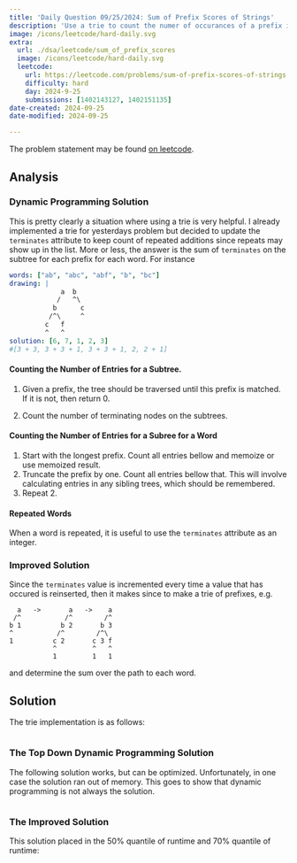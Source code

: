```yaml
---
title: 'Daily Question 09/25/2024: Sum of Prefix Scores of Strings'
description: 'Use a trie to count the numer of occurances of a prefix in a list.'
image: /icons/leetcode/hard-daily.svg
extra:
  url: ./dsa/leetcode/sum_of_prefix_scores 
  image: /icons/leetcode/hard-daily.svg
  leetcode:
    url: https://leetcode.com/problems/sum-of-prefix-scores-of-strings
    difficulty: hard
    day: 2024-9-25
    submissions: [1402143127, 1402151135]
date-created: 2024-09-25
date-modified: 2024-09-25

---
```



The problem statement may be found [on leetcode](https://leetcode.com/problems/sum-of-prefix-scores-of-strings).


## Analysis

### Dynamic Programming Solution

This is pretty clearly a situation where using a trie is very helpful. I 
already implemented a trie for yesterdays problem but decided to update the 
``terminates`` attribute to keep count of repeated additions since repeats may 
show up in the list. More or less, the answer is the sum  of ``terminates`` on 
the subtree for each prefix for each word. For instance

```yaml
words: ["ab", "abc", "abf", "b", "bc"]
drawing: |
             a  b
            /   ^\
           b      c
          /^\     ^
         c   f
         ^   ^
solution: [6, 7, 1, 2, 3]
#[3 + 3, 3 + 3 + 1, 3 + 3 + 1, 2, 2 + 1]
```


#### Counting the Number of Entries for a Subtree.

1. Given a prefix, the tree should be traversed until this prefix is matched. 
   If it is not, then return 0.

2. Count the number of terminating nodes on the subtrees.


#### Counting the Number of Entries for a Subree for a Word

1. Start with the longest prefix. Count all entries bellow and memoize or use 
   memoized result. 
2. Truncate the prefix by one. Count all entries bellow that. This will involve
   calculating entries in any sibling trees, which should be remembered.
3. Repeat 2.


#### Repeated Words

When a word is repeated, it is useful to use the ``terminates`` attribute as an 
integer.


### Improved Solution

Since the ``terminates`` value is incremented every time a value that has 
occured is reinserted, then it makes since to make a trie of prefixes, e.g.

```
  a   ->       a   ->    a
 /^           /^        /^
b 1          b 2       b 3
^           /^        /^\
1          c 2       c 3 f
           ^         ^   ^
           1         1   1
```


and determine the sum over the path to each word.


## Solution

The trie implementation is as follows:

```.python

```

### The Top Down Dynamic Programming Solution

The following solution works, but can be optimized. Unfortunately, in one case 
the solution ran out of memory. This goes to show that dynamic programming is
not always the solution.

```.python
```


### The Improved Solution

This solution placed in the $50\%$ quantile of runtime and $70\%$ quantile of
runtime:

```.python
```
